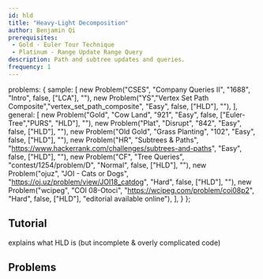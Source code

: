 ```yaml
---
id: hld
title: "Heavy-Light Decomposition"
author: Benjamin Qi
prerequisites: 
 - Gold - Euler Tour Technique
 - Platinum - Range Update Range Query
description: Path and subtree updates and queries.
frequency: 1
---
```



  problems: {
    sample: [
      new Problem("CSES", "Company Queries II", "1688", "Intro", false, ["LCA"], ""),
      new Problem("YS","Vertex Set Path Composite","vertex_set_path_composite", "Easy", false, ["HLD"], ""),
    ],
    general: [
      new Problem("Gold", "Cow Land", "921", "Easy", false, ["Euler-Tree","PURS", "HLD"], ""),
      new Problem("Plat", "Disrupt", "842", "Easy", false, ["HLD"], ""),
      new Problem("Old Gold", "Grass Planting", "102", "Easy", false, ["HLD"], ""),
      new Problem("HR", "Subtrees & Paths", "https://www.hackerrank.com/challenges/subtrees-and-paths", "Easy", false, ["HLD"], ""),
      new Problem("CF", "Tree Queries", "contest/1254/problem/D", "Normal", false, ["HLD"], ""),
      new Problem("ojuz", "JOI - Cats or Dogs", "https://oj.uz/problem/view/JOI18_catdog", "Hard", false, ["HLD"], ""),
      new Problem("wcipeg", "COI 08-Otoci", "https://wcipeg.com/problem/coi08p2", "Hard", false, ["HLD"], "editorial available online"),
    ],
  }
};

<problems-list problems={metadata.problems.sample} />

## Tutorial

<resources>
  <resource source="anudeep2011" title="HLD" url="https://blog.anudeep2011.com/heavy-light-decomposition/" starred>explains what HLD is (but incomplete & overly complicated code)</resource>
  <resource source="CF" title="AI-Cash - HLD Implementation" url="blog/entry/22072" starred></resource>
  <resource source="CF" title="adamant - Easiest HLD with subtree queries" url="blog/entry/53170" starred></resource>
  <resource source="cp-algo" title="Heavy Light Decomposition" url="graph/hld.html" />
</resources>

## Problems

<problems-list problems={metadata.problems.general} />